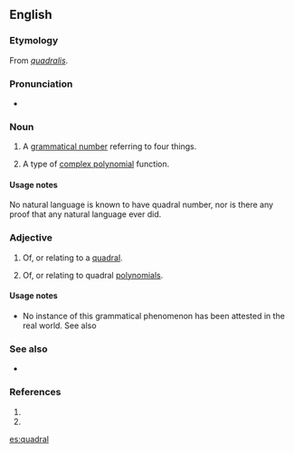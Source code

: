 ==English==

===Etymology===
From {{etyl|la}} ''[[quadralis#Latin|quadralis]]''.

===Pronunciation===
* {{a|UK}} {{IPA|/ˈkwɒdɹəl/}}

===Noun===
{{en-noun|-}}

# {{grammar}} A [[w:grammatical number|grammatical number]] referring to four things.
# {{rfv-sense}} {{mathematics}} A type of [[complex polynomial]] function.

====Usage notes====
No natural language is known to have quadral number, nor is there any proof that any natural language ever did.

===Adjective===
{{en-adj|-}}
# {{grammar}} Of, or relating to a [[#Noun|quadral]].
# {{rfv-sense}} {{mathematics}} Of, or relating to quadral [[polynomial]]s.

====Usage notes====
* No instance of this grammatical phenomenon has been attested in the real world. See also {{Template:PL:pedia|Grammatical number#quadral}}

===See also===
* {{list|en|grammatical numbers}}

===References===
# {{quote-journal |year=1952 |author=American Mathematical Society |title=Bulletin of the American Mathematical Society |journal=Journal of the American Mathematical Society |url=http://books.google.com/books?id=CfYOAAAAIAAJ&q=quadral&dq=quadral&hl=en&ei=hXAITaKgIob0tgPc6a2ZDg&sa=X&oi=book_result&ct=result&resnum=7&ved=0CD4Q6AEwBg |page=184
|passage="A polynomial P(x<sub>1</sub>, ..., x<sub>n</sub> is called '''''quadral''''' if it splits into a product of quadratic (or linear) functions in the complex field of coefficients."}}
# {{quote-book|year=2008|author=Martin Haspelmath|title=Language typology and language universals: an international handbook|chapter=IX. Typology of morphological and morphosyntactic categories|volume=1|page=820|passage=The '''quadral''', as we have noted, is primarily used in hortatory discourse and with dyad terms; but otherwise it is used with larger groups, of four or more (an appropriate gloss would be 'several').}}

[[es:quadral]]